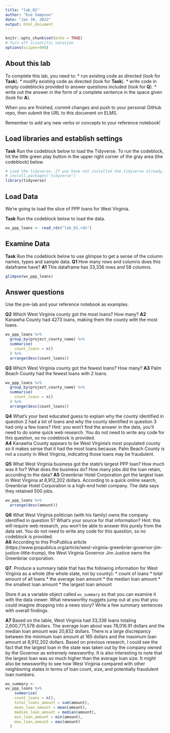 ```yaml
---
title: "lab_01"
author: "Eve Sampson"
date: "Jan 30, 2022"
output: html_document
---
```


```r
knitr::opts_chunk$set(echo = TRUE)
# Turn off scientific notation
options(scipen=999)
```

## About this lab

To complete this lab, you need to:
* run existing code as directed (look for **Task**).
* modify existing code as directed (look for **Task**).
* write code in empty codeblocks provided to answer questions included (look for **Q**).
* write out the answer in the form of a complete sentence in the space given (look for **A**).

When you are finished, commit changes and push to your personal GitHub repo, then submit the URL to this document on ELMS.

Remember to add any new verbs or concepts to your reference notebook!

## Load libraries and establish settings

**Task** Run the codeblock below to load the Tidyverse. To run the codeblock, hit the little green play button in the upper right corner of the gray area (the codeblock) below.

```r
# Load the tidyverse. If you have not installed the tidyverse already, remove the # from the next line and run it first.  
# install.packages('tidyverse')
library(tidyverse)
```

## Load Data

We're going to load the slice of PPP loans for West Virginia.

**Task** Run the codeblock below to load the data.

```r
wv_ppp_loans <- read_rds("lab_01.rds")
```

## Examine Data

**Task** Run the codeblock below to use glimpse to get a sense of the column names, types and sample data.
**Q1** How many rows and columns does this dataframe have?
**A1** This dataframe has 33,336 rows and 58 columns.

```r
glimpse(wv_ppp_loans)
```

## Answer questions

Use the pre-lab and your reference notebook as examples.

**Q2** Which West Virginia county got the most loans? How many?
**A2** Kanawha County had 4273 loans, making them the county with the most loans. 

```r
wv_ppp_loans %>%
  group_by(project_county_name) %>%
  summarise(
    count_loans = n()
  ) %>%
  arrange(desc(count_loans))
```
**Q3** Which West Virginia county got the fewest loans? How many?
**A3** Palm Beach County had the fewest loans with 2 loans. 

```r
wv_ppp_loans %>%
  group_by(project_county_name) %>%
  summarise(
    count_loans = n()
  ) %>%
  arrange(desc(count_loans))
```
**Q4** What's your best educated guess to explain why the county identified in question 2 had a lot of loans and why the county identified in question 3 had only a few loans? Hint: you won't find the answer in the data, you'll need to do some quick web research. You do not need to write any code for this question, so no codeblock is provided.  
**A4** Kanawha County appears to be West Virginia's most populated county so it makes sense that it had the most loans because. Palm Beach County is not a county in West Virginia, indicating those loans may be fraudulent.


**Q5** What West Virginia business got the state's largest PPP loan? How much was it for? What does the business do? How many jobs did the loan retain, according to the data?
**A5** Greenbriar Hotel Corporation got the largest loan in West Virginia at 8,912,202 dollars. According to a quick online search, Greenbriar Hotel Corporation is a high-end hotel company. The data says they retained 500 jobs.

```r
wv_ppp_loans %>%
  arrange(desc(amount))
```

**Q6** What West Virginia politician (with his family) owns the company identified in question 5? What's your source for that information? Hint: this will require web research, you won't be able to answer this purely from the data set.  You do not need to write any code for this question, so no codeblock is provided.  
**A6** According to this ProPublica article (https://www.propublica.org/article/west-virginia-greenbrier-governor-jim-justice-little-trump), the West Virginia Governor Jim Justice owns the Greenbriar corporation. 

**Q7**. Produce a summary table that has the following information for West Virginia as a whole (the whole state, not by county):
* count of loans
* total amount of all loans
* the average loan amount
* the median loan amount
* the smallest loan amount
* the largest loan amount

Store it as a variable object called `wv_summary` so that you can examine it with the data viewer. What newsworthy nuggets jump out at you that you could imagine dropping into a news story? Write a few summary sentences with overall findings.

**A7** Based on the table, West Virginia had 33,336 loans totaling 2,600,771,578 dollars. The average loan about was 78,016.91 dollars and the median loan amount was 20,832 dollars. There is a large discrepancy between the minimum loan amount at 165 dollars and the maximum loan amount at 8,912,202 dollars. Based on previous research, I could see the fact that the largest loan in the state was taken out by the company owned by the Governor as extremely newsworthy. It is also interesting to note that the largest loan was so much higher than the average loan size. It might also be newsworthy to see how West Virginia compared with other neighboring states in terms of loan count, size, and potentially fraudulent loan numbers.
```r
wv_summary <-
wv_ppp_loans %>%
    summarise(
    count_loans = n(),
    total_loans_amount = sum(amount),
    mean_loan_amount = mean(amount),
    median_loan_amount = median(amount),
    min_loan_amount = min(amount),
    max_loan_amount = max(amount)
  )
```
